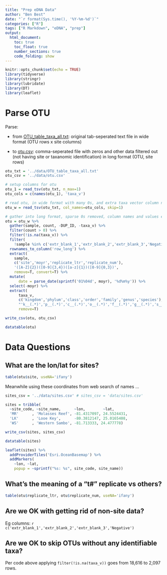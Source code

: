 ```yaml
---
title: "Prep eDNA Data"
author: "Ben Best"
date: "`r format(Sys.time(), '%Y-%m-%d')`"
categories: ["R"]
tags: ["R Markdown", "eDNA", "prep"]
output:
  html_document:
    toc: true
    toc_float: true
    number_sections: true
    code_folding: show
---
```


```r
knitr::opts_chunk$set(echo = TRUE)
library(tidyverse)
library(stringr)
library(lubridate)
library(DT)
library(leaflet)
```

# Parse OTU

Parse:

- from [OTU_table_taxa_all.txt](https://github.com/marinebon/edna-vis/blob/master/data/OTU_table_taxa_all.txt): original tab-seperated text file in wide format (OTU rows x site columns)

- to [otu.csv](https://github.com/marinebon/edna-vis/blob/master/data/otu.csv): comma-seperated file with zeros and other data filtered out (not having site or taxanomic identification) in long format (OTU, site rows)

```r
otu_txt = '../data/OTU_table_taxa_all.txt'
otu_csv = '../data/otu.csv'

# setup columns for otu
otu_1 = read_tsv(otu_txt, n_max=1)
otu_cols = c(names(otu_1), 'taxa_v')

# read otu, in wide format with many 0s, and extra taxa vector column named
otu_w = read_tsv(otu_txt, col_names=otu_cols, skip=1)

# gather into long format, sparse 0s removed, column names and values expanded
otu = otu_w %>%                                                                   #   5,707 rows
  gather(sample, count, -DUP_ID, -taxa_v) %>%                                     # 291,057 rows
  filter(count > 0) %>%                                                           #  18,616 rows
  filter(!is.na(taxa_v)) %>%                                                      #   2,097 rows
  filter(
    !sample %in% c('extr_blank_1','extr_blank_2','extr_blank_3','Negative')) %>%  #   2,082 rows
  rownames_to_column('row_long') %>%
  extract(
    sample, 
    c('site','moyr','replicate_ltr','replicate_num'),
    '([A-Z]{2})([0-9]{3,4})([a-z]{1})([0-9]{0,3})',
    remove=T, convert=T) %>%
  mutate(
      date = parse_date(sprintf('01%04d', moyr), '%d%m%y')) %>%
  select(-moyr) %>%
  extract(
      taxa_v, 
      c('kingdom','phylum','class','order','family','genus','species'), 
      "'k__(.*)','p__(.*)','c__(.*)','o__(.*)','f__(.*)','g__(.*)','s__(.*)'",
      remove=T)

write_csv(otu, otu_csv)

datatable(otu)
```

# Data Questions

## What are the lon/lat for sites?

```r
table(otu$site, useNA='ifany')
```

Meanwhile using these coordinates from web search of names ...

```r
sites_csv = '../data/sites.csv' # sites_csv = 'data/sites.csv'

sites = tribble(
  ~site_code, ~site_name,      ~lon,        ~lat,
  'MR'      , 'Molasses Reef', -81.4317097, 24.5524431,
  'LK'      , 'Looe Key',      -80.3812147, 25.0165408,
  'WS'      , 'Western Sambo', -81.713333, 24.477778)

write_csv(sites, sites_csv)

datatable(sites)
```


```r
leaflet(sites) %>%
  addProviderTiles('Esri.OceanBasemap') %>%
  addMarkers(
    ~lon, ~lat, 
    popup = ~sprintf("%s: %s", site_code, site_name))
```



## What's the meaning of a "t#" replicate vs others?

```r
table(otu$replicate_ltr, otu$replicate_num, useNA='ifany')
```

## Are we OK with getting rid of non-site data?

Eg columns: ``r c('extr_blank_1','extr_blank_2','extr_blank_3','Negative')``

## Are we OK to skip OTUs without any identifiable taxa?

Per code above applying `filter(!is.na(taxa_v))` goes from 18,616 to 2,097 rows.
